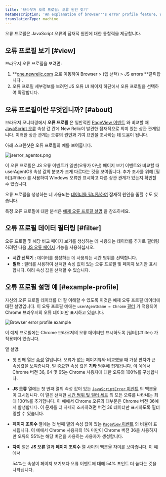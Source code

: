 ```yaml
---
title: '브라우저 오류 프로필: 오류 원인 찾기'
metaDescription: 'An explanation of browser''s error profile feature, which gives you insight about your JavaScript errors.'
translationType: machine
---
```




오류 프로필은 JavaScript 오류의 잠재적 원인에 대한 통찰력을 제공합니다.

## 오류 프로필 보기 [#view]

브라우저 오류 프로필을 보려면:

1. **[one.newrelic.com](https://one.newrelic.com/all-capabilities) 으로 이동하여 Browser > (앱 선택) > JS errors **클릭합니다 .
2. 오류 프로필 세부정보를 보려면 JS 오류 UI 페이지 하단에서 오류 프로필을 선택하여 확장합니다.

## 오류 프로필이란 무엇입니까? [#about]

브라우저 모니터링에서 **오류 프로필** 은 일반적인 [PageView 이벤트](/docs/insights/insights-data-sources/default-data/browser-default-events-attributes-insights#browser-attributes-table) 와 비교할 때 [JavaScript 오류](/docs/insights/insights-data-sources/default-data/browser-default-events-attributes-insights#javascriptError-attributes) 속성 값 간에 New Relic이 발견한 잠재적으로 의미 있는 상관 관계입니다. 이러한 상관 관계는 오류의 원인과 기여 요인을 조사하는 데 도움이 됩니다.

아래 스크린샷은 오류 프로필의 예를 보여줍니다.

<img
  title="jserror_agentos.png"
  alt="jserror_agentos.png"
  src={jserrorAgentos}
/>

<figcaption>
  이 오류 프로필은 JS 오류 이벤트가 일반(오류가 아닌) 페이지 보기 이벤트와 비교할 때 userAgentOS 속성 값의 분포가 크게 다르다는 것을 보여줍니다. 추가 조사를 위해 [필터](#filter) 를 사용하여 Windows 오류만 표시하고 다른 상관 관계가 있는지 확인할 수 있습니다.
</figcaption>

오류 프로필을 생성하는 데 사용되는 [데이터를 필터링하여](#filter) 잠재적 원인을 좁힐 수도 있습니다.

특정 오류 프로필에 대한 분석은 [예제 오류 프로필 설명](#example-profile) 을 참조하세요.

## 오류 프로필 데이터 필터링 [#filter]

오류 프로필 및 해당 비교 페이지 보기를 생성하는 데 사용되는 데이터를 추가로 필터링하려면 다음 [JS 오류 페이지](/docs/browser/new-relic-browser/browser-pro-features/javascript-errors-page-examine-errors-over-time) 기능을 사용하십시오.

* **시간 선택기** : 데이터를 생성하는 데 사용되는 시간 범위를 선택합니다.
* **필터** : 필터를 사용하여 선택한 속성 값이 있는 오류 프로필 및 페이지 보기만 표시합니다. 여러 속성 값을 선택할 수 있습니다.

## 오류 프로필 설명 예 [#example-profile]

자신의 오류 프로필 데이터를 더 잘 이해할 수 있도록 이것은 예제 오류 프로필 데이터에 대한 설명입니다. 이 오류 프로필 예에는 `userAgentName = Chrome` [필터](#filter) 가 적용되어 Chrome 브라우저의 오류 데이터만 표시하고 있습니다.

<img
  title="Browser-error-profile-example.png"
  alt="Browser error profile example"
  src={browserErrorProfileExample}
/>

<figcaption>
  이 예제 프로필에는 Chrome 브라우저의 오류 데이터만 표시하도록 [필터](#filter) 가 적용되어 있습니다.
</figcaption>

열 설명:

* 첫 번째 열은 [속성](/docs/using-new-relic/welcome-new-relic/getting-started/glossary#attribute) 열입니다. 오류가 없는 페이지뷰와 비교했을 때 가장 편차가 큰 속성값을 보여줍니다. 덜 중요한 속성 값은 **기타** 범주에 집계됩니다. 이 예에서 Chrome 버전 36, 64 및 65는 Chrome 사용자에 대한 오류의 100%를 구성합니다.

* **JS 오류** 열에는 첫 번째 열의 속성 값이 있는 [`JavaScriptError` 이벤트](/docs/insights/insights-data-sources/default-data/browser-default-events-attributes-insights#javascriptError-attributes) 의 백분율이 표시됩니다. 이 열은 선택한 [시간 범위 및 필터 세트](#filter) 의 모든 오류를 나타내는 최대 100%를 추가합니다. 이 예에서 Chrome 오류의 대부분은 Chrome 버전 36에서 발생합니다. 이 문제를 더 자세히 조사하려면 버전 36 데이터만 표시하도록 필터링할 수 있습니다.

* **페이지 조회수** 열에는 첫 번째 열의 속성 값이 있는 [`PageView` 이벤트](/docs/insights/insights-data-sources/default-data/browser-default-events-attributes-insights#browser-attributes-table) 의 비율이 표시됩니다. 이 예에서 Chrome 사용자의 1% 미만이 Chrome 버전 36을 사용하지만 오류의 55%는 해당 버전을 사용하는 사용자가 생성합니다.

* **차이** 열은 **JS 오류** 열과 **페이지 조회수** 열 사이의 백분율 차이를 보여줍니다. 이 예에서

  <Icon name="nr-caret-up"/>

  54%는 속성이 페이지 보기보다 오류 이벤트에 대해 54% 포인트 더 높다는 것을 나타냅니다.